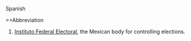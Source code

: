 Spanish

==Abbreviation

#[[Instituto Federal Electoral]], the Mexican body for controlling elections.